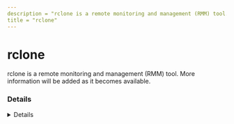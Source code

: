 ```yaml
---
description = "rclone is a remote monitoring and management (RMM) tool. More information will be added as it becomes available."
title = "rclone"
---
```




# rclone

rclone is a remote monitoring and management (RMM) tool. More information will be added as it becomes available.

### Details
<Details author={""}
         category={""}
         created={""}
         website={""}
         lastModified={""}
         privileges={""}
         free={ "" }
         verification={""}
/>

#### Installation Paths
<Card code={ ["portable tool. No install path", "portable tool. No install path", "rclone*.zip", "*\\rclone.exe"] }/>





### Forensic Artifacts








### Detections
- Detects potential processes activity of rclone RMM tool
  - [Sigma Rule](https://github.com/magicsword-io/LOLRMM/blob/main/detections/sigma/rclone_processes_sigma.yml)


